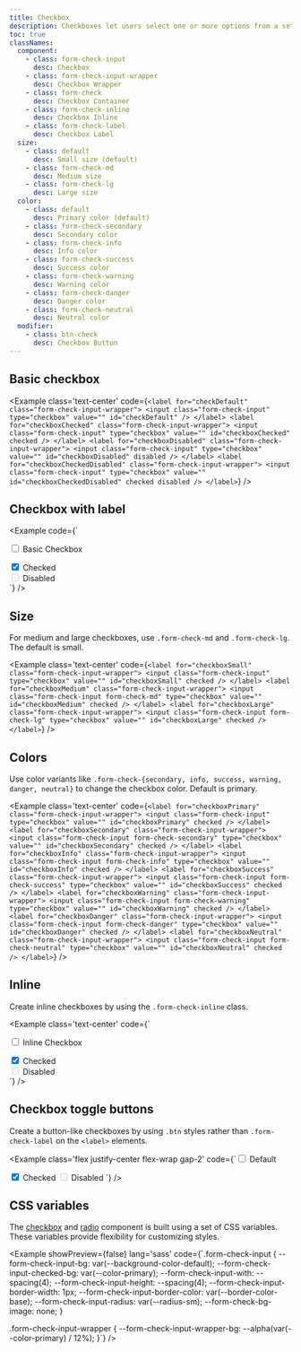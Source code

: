 ```yaml
---
title: Checkbox
description: Checkboxes let users select one or more options from a set, making them useful for multi-choice inputs.
toc: true
classNames:
  component:
    - class: form-check-input
      desc: Checkbox 
    - class: form-check-input-wrapper
      desc: Checkbox Wrapper
    - class: form-check
      desc: Checkbox Container
    - class: form-check-inline
      desc: Checkbox Inline
    - class: form-check-label
      desc: Checkbox Label
  size:
    - class: default
      desc: Small size (default)
    - class: form-check-md
      desc: Medium size
    - class: form-check-lg
      desc: Large size
  color:
    - class: default
      desc: Primary color (default)
    - class: form-check-secondary
      desc: Secondary color
    - class: form-check-info
      desc: Info color
    - class: form-check-success
      desc: Success color
    - class: form-check-warning
      desc: Warning color
    - class: form-check-danger
      desc: Danger color
    - class: form-check-neutral
      desc: Neutral color
  modifier:
    - class: btn-check
      desc: Checkbox Button
---
```


## Basic checkbox

<Example class='text-center' code={`<label for="checkDefault" class="form-check-input-wrapper">
    <input class="form-check-input" type="checkbox" value="" id="checkDefault" />
  </label>
  <label for="checkboxChecked" class="form-check-input-wrapper">
    <input class="form-check-input" type="checkbox" value="" id="checkboxChecked" checked />
  </label>
  <label for="checkboxDisabled" class="form-check-input-wrapper">
    <input class="form-check-input" type="checkbox" value="" id="checkboxDisabled" disabled />
  </label>
  <label for="checkboxCheckedDisabled" class="form-check-input-wrapper">
    <input class="form-check-input" type="checkbox" value="" id="checkboxCheckedDisabled" checked disabled />
  </label>`} />

## Checkbox with label

<Example code={`<div class="form-check">
    <label for="checkboxDefaultLabel" class="form-check-input-wrapper">
      <input class="form-check-input" type="checkbox" value="" id="checkboxDefaultLabel" />
    </label>
    <label for="checkboxDefaultLabel" class="form-check-label">Basic Checkbox</label>
  </div>
  <div class="form-check">
    <label for="checkboxCheckedLabel" class="form-check-input-wrapper">
      <input class="form-check-input" type="checkbox" value="" id="checkboxCheckedLabel" checked />
    </label>
    <label for="checkboxCheckedLabel" class="form-check-label">Checked</label>
  </div>
  <div class="form-check">
    <label for="checkboxDisabledLabel" class="form-check-input-wrapper">
      <input class="form-check-input" type="checkbox" value="" id="checkboxDisabledLabel" disabled />
    </label>
    <label for="checkboxDisabledLabel" class="form-check-label">Disabled</label>
  </div>`} />

## Size

For medium and large checkboxes, use `.form-check-md` and `.form-check-lg`. The default is small.

<Example class='text-center' code={`<label for="checkboxSmall" class="form-check-input-wrapper">
    <input class="form-check-input" type="checkbox" value="" id="checkboxSmall" checked />
  </label>
  <label for="checkboxMedium" class="form-check-input-wrapper">
    <input class="form-check-input form-check-md" type="checkbox" value="" id="checkboxMedium" checked />
  </label>
  <label for="checkboxLarge" class="form-check-input-wrapper">
    <input class="form-check-input form-check-lg" type="checkbox" value="" id="checkboxLarge" checked />
  </label>`} />

## Colors

Use color variants like `.form-check-{secondary, info, success, warning, danger, neutral}` to change the checkbox color. Default is primary.

<Example class='text-center' code={`<label for="checkboxPrimary" class="form-check-input-wrapper">
    <input class="form-check-input" type="checkbox" value="" id="checkboxPrimary" checked />
  </label>
  <label for="checkboxSecondary" class="form-check-input-wrapper">
    <input class="form-check-input form-check-secondary" type="checkbox" value="" id="checkboxSecondary" checked />
  </label>
  <label for="checkboxInfo" class="form-check-input-wrapper">
    <input class="form-check-input form-check-info" type="checkbox" value="" id="checkboxInfo" checked />
  </label>
  <label for="checkboxSuccess" class="form-check-input-wrapper">
    <input class="form-check-input form-check-success" type="checkbox" value="" id="checkboxSuccess" checked />
  </label>
  <label for="checkboxWarning" class="form-check-input-wrapper">
    <input class="form-check-input form-check-warning" type="checkbox" value="" id="checkboxWarning" checked />
  </label>
  <label for="checkboxDanger" class="form-check-input-wrapper">
    <input class="form-check-input form-check-danger" type="checkbox" value="" id="checkboxDanger" checked />
  </label>
  <label for="checkboxNeutral" class="form-check-input-wrapper">
    <input class="form-check-input form-check-neutral" type="checkbox" value="" id="checkboxNeutral" checked />
  </label>`} />

## Inline

Create inline checkboxes by using the `.form-check-inline` class.

<Example class='text-center' code={`<div class="form-check-inline">
    <label for="checkboxInline" class="form-check-input-wrapper">
      <input class="form-check-input" type="checkbox" value="" id="checkboxInline" />
    </label>
    <label for="checkboxInline" class="form-check-label">Inline Checkbox</label>
  </div>
  <div class="form-check-inline">
    <label for="inlineChecked" class="form-check-input-wrapper">
      <input class="form-check-input" type="checkbox" value="" id="inlineChecked" checked />
    </label>
    <label for="inlineChecked" class="form-check-label">Checked</label>
  </div>
  <div class="form-check-inline">
    <label for="inlineDisabled" class="form-check-input-wrapper">
      <input class="form-check-input" type="checkbox" value="" id="inlineDisabled" disabled />
    </label>
    <label for="inlineDisabled" class="form-check-label">Disabled</label>
  </div>`} />

## Checkbox toggle buttons

Create a button-like checkboxes by using `.btn` styles rather than `.form-check-label` on the `<label>` elements.

<Example class='flex justify-center flex-wrap gap-2'
  code={`<input class="btn-check" type="checkbox" value="" id="checkboxBtnDefault" />
  <label for="checkboxBtnDefault" class="btn btn-primary">Default</label>

  <input class="btn-check" type="checkbox" value="" id="checkboxBtnChecked" checked />
  <label for="checkboxBtnChecked" class="btn btn-primary">Checked</label>

  <input class="btn-check" type="checkbox" value="" id="checkboxBtnDisabled" disabled />
  <label for="checkboxBtnDisabled" class="btn btn-primary">Disabled</label>
`} />

## CSS variables

The [checkbox](/docs/components/checkbox) and [radio](/docs/components/radio) component is built using a set of CSS variables. These variables provide flexibility for customizing styles.

<Example showPreview={false} lang='sass' 
  code={`.form-check-input {
    --form-check-input-bg: var(--background-color-default);
    --form-check-input-checked-bg: var(--color-primary);
    --form-check-input-with: --spacing(4);
    --form-check-input-height: --spacing(4);
    --form-check-input-border-width: 1px;
    --form-check-input-border-color: var(--border-color-base);
    --form-check-input-radius: var(--radius-sm);
    --form-check-bg-image: none;
  }
  
  .form-check-input-wrapper {
    --form-check-input-wrapper-bg: --alpha(var(--color-primary) / 12%);
  }`} />
  
